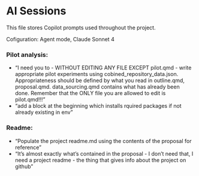 # AI Sessions

This file stores Copilot prompts used throughout the project.

Cofiguration: Agent mode, Claude Sonnet 4

### Pilot analysis:
- "I need you to - WITHOUT EDITING ANY FILE EXCEPT pilot.qmd - write appropriate pilot experiments using cobined_repository_data.json. Appropriateness should be defined by what you read in outline.qmd, proposal.qmd. data_sourcing.qmd contains what has already been done. Remember that the ONLY file you are allowed to edit is pilot.qmd!!!"
- "add a block at the beginning which installs rquired packages if not already existing in env"

### Readme:
- "Populate the project readme.md using the contents of the proposal for reference"
- "It's almost exactly what's contained in the proposal - I don't need that, I need a project readme - the thing that gives info about the project on github"
